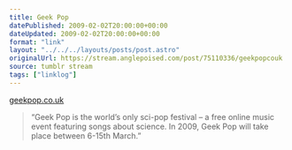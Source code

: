 ```yaml
---
title: Geek Pop
datePublished: 2009-02-02T20:00:00+00:00
dateUpdated: 2009-02-02T20:00:00+00:00
format: "link"
layout: "../../../layouts/posts/post.astro"
originalUrl: https://stream.anglepoised.com/post/75110336/geekpopcouk
source: tumblr stream
tags: ["linklog"]
---
```


[geekpop.co.uk][1]

> &ldquo;Geek Pop is the world&rsquo;s only sci-pop festival &#8211; a free online music event featuring songs about science. In 2009, Geek Pop will take place between 6-15th March.&rdquo;

[1]: http://www.geekpop.co.uk/
